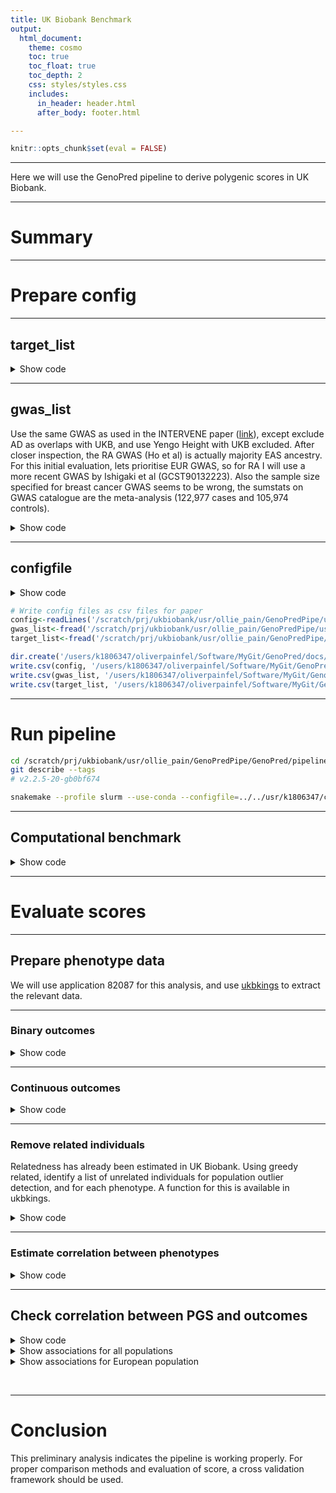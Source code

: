 ```yaml
---
title: UK Biobank Benchmark
output: 
  html_document:
    theme: cosmo
    toc: true
    toc_float: true
    toc_depth: 2
    css: styles/styles.css
    includes:
      in_header: header.html
      after_body: footer.html

---
```


```r
knitr::opts_chunk$set(eval = FALSE)
```

***

Here we will use the GenoPred pipeline to derive polygenic scores in UK Biobank.

***

# Summary

***

# Prepare config

***

## target_list

<div class="shallow-break"></div>

<details><summary>Show code</summary>
<br/>

<h3>Create symlinks</h3>

We will create symlinks to the imputed genotype data for UKB. We will use the pgen format data for computationl efficiency and those restricted to MAF >= 1% and INFO >= 0.4. We are using genetic data that is not application specific, so the data doesn't need to be reprocessed for each application. Therefore we will use row number IDs for the .psam file so they can be connected to application specific data downstream.

```bash
mkdir -p /scratch/prj/ukbiobank/usr/ollie_pain/GenoPredPipe/ukb_symlinks

# pgen and pvar files
for chr in $(seq 1 22);do
  for file in $(echo pgen pvar);do
    ln -s /datasets/ukbiobank/June2017/Imputed/ukb_imp_chr${chr}_v3_MAF1_INFO4.${file} /scratch/prj/ukbiobank/usr/ollie_pain/GenoPredPipe/ukb_symlinks/ukb_imp_maf1_info4.chr${chr}.${file}
  done
done
```

```r
# Make .psam 
n = 487409
psam <- data.frame(FID = 1:487409,
                   IID = 1:487409)
names(psam)[1]<-'#FID'
write.table(psam, '/scratch/prj/ukbiobank/usr/ollie_pain/GenoPredPipe/ukb_symlinks/rownumber.psam', col.names=T, row.names = F, quote = F)
```

```bash
for chr in $(seq 1 22);do
  ln -s /scratch/prj/ukbiobank/usr/ollie_pain/GenoPredPipe/ukb_symlinks/rownumber.psam /scratch/prj/ukbiobank/usr/ollie_pain/GenoPredPipe/ukb_symlinks/ukb_imp_maf1_info4.chr${chr}.psam
done
```

***

<h3>Create target_list</h3>

```bash
mkdir -p /scratch/prj/ukbiobank/usr/ollie_pain/GenoPredPipe/usr/k1806347/configs/basic
```

```r
target_list <- data.frame(
  name='ukb',
  path='/scratch/prj/ukbiobank/usr/ollie_pain/GenoPredPipe/ukb_symlinks/ukb_imp_maf1_info4',
  type='plink2',
  indiv_report=F
)

write.table(target_list, '/scratch/prj/ukbiobank/usr/ollie_pain/GenoPredPipe/usr/k1806347/configs/basic/target_list.txt', col.names=T, row.names=F, quote=F)
```

</details>

***

## gwas_list

Use the same GWAS as used in the INTERVENE paper ([link](https://doi.org/10.1101/2023.11.20.23298215)), except exclude AD as overlaps with UKB, and use Yengo Height with UKB excluded. After closer inspection, the RA GWAS (Ho et al) is actually majority EAS ancestry. For this initial evaluation, lets prioritise EUR GWAS, so for RA I will use a more recent GWAS by Ishigaki et al (GCST90132223). Also the sample size specified for breast cancer GWAS seems to be wrong, the sumstats on GWAS catalogue are the meta-analysis (122,977 cases and 105,974 controls).

<details><summary>Show code</summary>

<h3>Download sumstats from the GWAS catalogue</h3>

```bash
mkdir -p /scratch/prj/ukbiobank/usr/ollie_pain/GenoPredPipe/usr/k1806347/gwas_sumstats
```

```r

gwasc_table <- data.frame(
  id = c(
    'GCST005838',
    'GCST002783',
    'GCST004988',
    'GCST006085',
    'GCST008059',
    'GCST90132223',
    'GCST004131',
    'GCST007140',
    'GCST90013445',
    'GCST008972',
    'GCST007954',
    'GCST004773',
    'GCST90018959_exclukb'
  ),
  url = c(
    'https://ftp.ebi.ac.uk/pub/databases/gwas/summary_statistics/GCST005001-GCST006000/GCST005838/harmonised/29531354-GCST005838-EFO_0000712.h.tsv.gz',
    'https://ftp.ebi.ac.uk/pub/databases/gwas/summary_statistics/GCST002001-GCST003000/GCST002783/harmonised/25673413-GCST002783-EFO_0004340.h.tsv.gz',
    'https://ftp.ebi.ac.uk/pub/databases/gwas/summary_statistics/GCST004001-GCST005000/GCST004988/harmonised/29059683-GCST004988-EFO_0000305.h.tsv.gz',
    'https://ftp.ebi.ac.uk/pub/databases/gwas/summary_statistics/GCST006001-GCST007000/GCST006085/harmonised/29892016-GCST006085-EFO_0001663.h.tsv.gz',
    'https://ftp.ebi.ac.uk/pub/databases/gwas/summary_statistics/GCST008001-GCST009000/GCST008059/20171017_MW_eGFR_overall_EA_nstud42.dbgap.txt.gz',
    'https://ftp.ebi.ac.uk/pub/databases/gwas/summary_statistics/GCST90132001-GCST90133000/GCST90132223/GCST90132223_buildGRCh37.tsv.gz',
    'https://ftp.ebi.ac.uk/pub/databases/gwas/summary_statistics/GCST004001-GCST005000/GCST004131/harmonised/28067908-GCST004131-EFO_0003767.h.tsv.gz',
    'https://ftp.ebi.ac.uk/pub/databases/gwas/summary_statistics/GCST007001-GCST008000/GCST007140/GERA-sqrtHDL.tsv.gz',
    'https://ftp.ebi.ac.uk/pub/databases/gwas/summary_statistics/GCST90013001-GCST90014000/GCST90013445/GCST90013445_buildGRCh38.tsv',
    'https://ftp.ebi.ac.uk/pub/databases/gwas/summary_statistics/GCST008001-GCST009000/GCST008972/urate_chr1_22_LQ_IQ06_mac10_all_741_rsid.txt.gz',
    'https://ftp.ebi.ac.uk/pub/databases/gwas/summary_statistics/GCST007001-GCST008000/GCST007954/HbA1c_METAL_European.txt.gz',
    'https://ftp.ebi.ac.uk/pub/databases/gwas/summary_statistics/GCST004001-GCST005000/GCST004773/METAANALYSIS_DIAGRAM_SE1.txt',
    'https://portals.broadinstitute.org/collaboration/giant/images/8/8e/GIANT_HEIGHT_YENGO_2022_GWAS_SUMMARY_STATS_EUR_excluding_UKB.gz'
  )
)

gwasc_table$ending<-ifelse(grepl('\\.gz$', gwasc_table$url), '.gz','')

for (i in 1:nrow(gwasc_table)) {
  system(
    paste0(
      'wget --no-check-certificate -O /scratch/prj/ukbiobank/usr/ollie_pain/GenoPredPipe/usr/k1806347/gwas_sumstats/',
      gwasc_table$id[i],
      '.tsv', gwasc_table$ending[i], ' ',
      gwasc_table$url[i]
    )
  )
}

# Check the headers are expected
library(data.table)
for(i in 1:nrow(gwasc_table)){
  tmp <-
    fread(
      paste0(
        '/scratch/prj/ukbiobank/usr/ollie_pain/GenoPredPipe/usr/k1806347/gwas_sumstats/',
        gwasc_table$id[i],
        '.tsv',
        gwasc_table$ending[i]
      ),
      nrows=10
    )
  
  print(gwasc_table$id[i])
  print(head(tmp, 2))
}

# Update header of "GCST008059"
i<-which(gwasc_table$id == 'GCST008059')
tmp <-
  fread(
    paste0(
      '/scratch/prj/ukbiobank/usr/ollie_pain/GenoPredPipe/usr/k1806347/gwas_sumstats/',
      gwasc_table$id[i],
      '.tsv',
      gwasc_table$ending[i]
    )
  )

names(tmp)[names(tmp) == "n_total_sum"] <- 'N'
tmp$Allele1 <- toupper(tmp$Allele1)
tmp$Allele2 <- toupper(tmp$Allele2)

fwrite(
  tmp,
  paste0(
    '/scratch/prj/ukbiobank/usr/ollie_pain/GenoPredPipe/usr/k1806347/gwas_sumstats/',
    gwasc_table$id[i],
    '.tsv',
    gwasc_table$ending[i]
  ),
  sep = '\t',
  quote = F,
  na='NA'
)

# Update header of "GCST007140"
i<-which(gwasc_table$id == 'GCST007140')
tmp <-
  fread(
    paste0(
      '/scratch/prj/ukbiobank/usr/ollie_pain/GenoPredPipe/usr/k1806347/gwas_sumstats/',
      gwasc_table$id[i],
      '.tsv',
      gwasc_table$ending[i]
    )
  )

names(tmp) <-
  c("RSID" ,
    "CHR" ,
    "BP" ,
    "A1" ,
    "A2" ,
    "Effect allele (EA)" ,
    "FREQ" ,
    "N" ,
    "BETA" ,
    "P")

tmp <- tmp[, c("RSID" ,
               "CHR" ,
               "BP" ,
               "A1" ,
               "A2" ,
               "FREQ" ,
               "N" ,
               "BETA" ,
               "P"), with=F]

fwrite(
  tmp,
  paste0(
    '/scratch/prj/ukbiobank/usr/ollie_pain/GenoPredPipe/usr/k1806347/gwas_sumstats/',
    gwasc_table$id[i],
    '.tsv',
    gwasc_table$ending[i]
  ),
  sep = '\t',
  quote = F,
  na='NA'
)

# Update header of "GCST008972"
i<-which(gwasc_table$id == 'GCST008972')

# There is missing data which screws up fread
system("zcat /scratch/prj/ukbiobank/usr/ollie_pain/GenoPredPipe/usr/k1806347/gwas_sumstats/GCST008972.tsv.gz | sed 's/  / NA /g' | gzip > /scratch/prj/ukbiobank/usr/ollie_pain/GenoPredPipe/usr/k1806347/gwas_sumstats/GCST008972_modified.tsv.gz; mv /scratch/prj/ukbiobank/usr/ollie_pain/GenoPredPipe/usr/k1806347/gwas_sumstats/GCST008972_modified.tsv.gz /scratch/prj/ukbiobank/usr/ollie_pain/GenoPredPipe/usr/k1806347/gwas_sumstats/GCST008972.tsv.gz")

tmp <-
  fread(
    '/scratch/prj/ukbiobank/usr/ollie_pain/GenoPredPipe/usr/k1806347/gwas_sumstats/GCST008972.tsv.gz'
  )

names(tmp)[names(tmp) == "n_total_sum"] <- 'N'

tmp$Allele1 <- toupper(tmp$Allele1)
tmp$Allele2 <- toupper(tmp$Allele2)

fwrite(
  tmp,
  paste0(
    '/scratch/prj/ukbiobank/usr/ollie_pain/GenoPredPipe/usr/k1806347/gwas_sumstats/',
    gwasc_table$id[i],
    '.tsv',
    gwasc_table$ending[i]
  ),
  sep = '\t',
  quote = F,
  na='NA'
)

# Update header of "GCST004773"
i<-which(gwasc_table$id == 'GCST004773')

tmp <-
  fread(
    paste0(
      '/scratch/prj/ukbiobank/usr/ollie_pain/GenoPredPipe/usr/k1806347/gwas_sumstats/',
      gwasc_table$id[i],
      '.tsv',
      gwasc_table$ending[i]
    )
  )

tmp$CHR<-gsub(':.*','',tmp$`Chr:Position`)
tmp$BP<-gsub('.*:','',tmp$`Chr:Position`)

fwrite(
  tmp,
  paste0(
    '/scratch/prj/ukbiobank/usr/ollie_pain/GenoPredPipe/usr/k1806347/gwas_sumstats/',
    gwasc_table$id[i],
    '.tsv',
    gwasc_table$ending[i]
  ),
  sep = '\t',
  quote = F,
  na='NA'
)

```

<h3>Create gwas_list</h3>

Get the GWAS info and prevalence data from INTERVENE paper.

```bash
mkdir -p /scratch/prj/ukbiobank/usr/ollie_pain/GenoPredPipe/usr/k1806347/configs/benchmark
```

```r

gwas_dat<-fread('https://raw.githubusercontent.com/intervene-EU-H2020/prspipe/main/config/studies_for_methods_comparison.tsv')

prev_dat<-fread('https://raw.githubusercontent.com/intervene-EU-H2020/prspipe/main/config/pop_prevalence.tsv')
names(prev_dat)<-c('name','prev')
gwas_dat<-merge(gwas_dat, prev_dat, by='name', all.x=T)

gwas_dat$ftp_address<-NULL
gwas_dat$local_path<-NULL

gwas_dat<-merge(gwasc_table, gwas_dat, by.x='id', by.y='study_id', all.x=T)

# Update labels to those used in the INTERVENE paper table
gwas_labels<-data.frame(
  id=c(
    'GCST005838', 'GCST90012877', 'GCST90013534', 'GCST004773', 'GCST004988', 'GCST006085', 'GCST90013445', 'GCST004131', 'GCST008059', 'GCST90018959', 'GCST008972', 'GCST002783', 'GCST007140', 'GCST007954'),
  label=c('Stroke', 'AD or family history of AD', 'Rheumatoid arthritis', 'T2D', 'Breast cancer', 'Prostate cancer', 'T1D', 'IBD', 'eGFR', 'Height', 'Urate levels', 'BMI', 'HDL', 'HbA1c')
)
gwas_dat<-merge(gwas_dat, gwas_labels, by='id', all.x=T)

# Fill in information for Height
gwas_dat$label[gwas_dat$id == 'GCST90018959_exclukb'] <- 'Height'
gwas_dat$binary[gwas_dat$id == 'GCST90018959_exclukb'] <- 'no'

# Fill in information for RA
gwas_dat$label[gwas_dat$id == 'GCST90132223'] <- 'Rheumatoid arthritis'
gwas_dat$binary[gwas_dat$id == 'GCST90132223'] <- 'yes'
gwas_dat$n_cases[gwas_dat$id == 'GCST90132223'] <- 22350
gwas_dat$n_controls[gwas_dat$id == 'GCST90132223'] <- 74823
gwas_dat$prev[gwas_dat$id == 'GCST90132223'] <- 0.01

# Insert correct ncase and ncontrol data for breast cancer
gwas_dat$n_cases[gwas_dat$id == 'GCST004988'] <- 122977
gwas_dat$n_controls[gwas_dat$id == 'GCST004988'] <- 105974

# Format as gwas_list
gwas_list <- data.frame(
  name = gwas_dat$id,
  path = paste0(
    '/scratch/prj/ukbiobank/usr/ollie_pain/GenoPredPipe/usr/k1806347/gwas_sumstats/',
    gwas_dat$id,
    '.tsv',
    gwas_dat$ending
  ),
  population = 'EUR',
  n = gwas_dat$n_cases+gwas_dat$n_controls,
  sampling = gwas_dat$n_cases/(gwas_dat$n_controls+gwas_dat$n_cases),
  prevalence = gwas_dat$prev,
  mean = NA,
  sd = NA,
  label = gwas_dat$label
)

gwas_list$sampling[is.na(gwas_list$prevalence)]<-NA
gwas_list$sampling<-round(gwas_list$sampling, 3)
gwas_list$mean[is.na(gwas_list$prevalence)]<-0
gwas_list$sd[is.na(gwas_list$prevalence)]<-1

gwas_list$label<-paste0("\"", gwas_list$label, "\"")

write.table(gwas_list, '/scratch/prj/ukbiobank/usr/ollie_pain/GenoPredPipe/usr/k1806347/configs/benchmark/gwas_list.txt', col.names=T, row.names=F, quote=F)

# Write csv containing gwas data for paper
write.csv(gwas_dat, '/users/k1806347/oliverpainfel/Software/MyGit/GenoPred/docs/Images/UKB/gwas_data.csv', row.names = F)
```

</details>

***

## configfile

<details><summary>Show code</summary>

```r
# Create config file
conf <- c(
  'outdir: /scratch/prj/ukbiobank/usr/ollie_pain/GenoPredPipe/output',
  'config_file: /scratch/prj/ukbiobank/usr/ollie_pain/GenoPredPipe/usr/k1806347/configs/benchmark/config.yaml',
  'gwas_list: /scratch/prj/ukbiobank/usr/ollie_pain/GenoPredPipe/usr/k1806347/configs/benchmark/gwas_list.txt',
  'target_list: /scratch/prj/ukbiobank/usr/ollie_pain/GenoPredPipe/usr/k1806347/configs/basic/target_list.txt',
  "pgs_methods: ['ptclump','dbslmm','prscs','sbayesr','lassosum','ldpred2','megaprs']",
  "cores_prep_pgs: 10",
  "cores_target_pgs: 50"
)

write.table(conf, '/scratch/prj/ukbiobank/usr/ollie_pain/GenoPredPipe/usr/k1806347/configs/benchmark/config.yaml', col.names = F, row.names = F, quote = F)
```

</details>

```r
# Write config files as csv files for paper
config<-readLines('/scratch/prj/ukbiobank/usr/ollie_pain/GenoPredPipe/usr/k1806347/configs/benchmark/config.yaml')
gwas_list<-fread('/scratch/prj/ukbiobank/usr/ollie_pain/GenoPredPipe/usr/k1806347/configs/benchmark/gwas_list.txt')
target_list<-fread('/scratch/prj/ukbiobank/usr/ollie_pain/GenoPredPipe/usr/k1806347/configs/basic/target_list.txt')

dir.create('/users/k1806347/oliverpainfel/Software/MyGit/GenoPred/docs/Images/UKB/config/')
write.csv(config, '/users/k1806347/oliverpainfel/Software/MyGit/GenoPred/docs/Images/UKB/config/config.csv', row.names = F)
write.csv(gwas_list, '/users/k1806347/oliverpainfel/Software/MyGit/GenoPred/docs/Images/UKB/config/gwas_list.csv', row.names = F)
write.csv(target_list, '/users/k1806347/oliverpainfel/Software/MyGit/GenoPred/docs/Images/UKB/config/target_list.csv', row.names = F)
```

***

# Run pipeline

```bash
cd /scratch/prj/ukbiobank/usr/ollie_pain/GenoPredPipe/GenoPred/pipeline
git describe --tags
# v2.2.5-20-gb0bf674

snakemake --profile slurm --use-conda --configfile=../../usr/k1806347/configs/benchmark/config.yaml output_all -n 
```

***

## Computational benchmark

<details><summary>Show code</summary>

```r
library(data.table)
library(ggplot2)
library(cowplot)
library(dplyr)
library(plotly)

# read in gwas_list
gwas_list<-fread('/scratch/prj/ukbiobank/usr/ollie_pain/GenoPredPipe/usr/k1806347/configs/benchmark/gwas_list.txt')

# Read in configuration specific benchmark files
bm_files_i <-
  paste0(
    '/scratch/prj/ukbiobank/usr/ollie_pain/GenoPredPipe/output/reference/benchmarks/',
    list.files('/scratch/prj/ukbiobank/usr/ollie_pain/GenoPredPipe/output/reference/benchmarks/')
  )

# Restrict gwas-specific benchmarks to gwas in list
# Remove outlier detection
bm_files_i<-bm_files_i[
  grepl(paste(gwas_list$name, collapse='|'), bm_files_i) |
  !grepl('prep_pgs|sumstat_prep|outlier_detection', bm_files_i)]


# Read in benchmark files
bm_dat_all <- do.call(rbind, lapply(bm_files_i, function(file) {
  tmp <- fread(file)
  tmp$file <- basename(file)
  return(tmp)
}))

# Create rule column
bm_dat_all$rule <- gsub('-.*','',bm_dat_all$file)

# Calculate total wall time
sum(bm_dat_all$s)/60/60 # 93.57131 hours

#########
# Quantify time taken by each part of pipeline
#########

# Calculate wall time taken by rule
bm_dat_rule_time <- NULL
for (i in unique(bm_dat_all$rule)) {
  bm_dat_rule_time <- rbind(
    bm_dat_rule_time,
    data.frame(
      rule = i,
      time = sum(bm_dat_all$s[bm_dat_all$rule == i])))
}

# Tidy results
bm_dat_rule_time <-
  bm_dat_rule_time[!(bm_dat_rule_time$rule %in% c('ancestry_reporter', 'score_reporter.txt')), ]

bm_dat_rule_time$step<-gsub('_i$','', bm_dat_rule_time$rule)
bm_dat_rule_time$step<-gsub('prep_pgs_','', bm_dat_rule_time$step)

bm_dat_rule_time$step[bm_dat_rule_time$rule == 'format_target_i']<-'Target QC'
bm_dat_rule_time$step[bm_dat_rule_time$rule == 'sumstat_prep_i']<-'GWAS QC'
bm_dat_rule_time$step[bm_dat_rule_time$rule == 'sample_report_i']<-'Report Creation'
bm_dat_rule_time$step[bm_dat_rule_time$rule == 'outlier_detection_i']<-'Outlier Detection'
bm_dat_rule_time$step[bm_dat_rule_time$rule == 'ancestry_inference_i']<-'Ancestry Inference'
bm_dat_rule_time$step[bm_dat_rule_time$rule == 'target_pgs_i']<-'Target Scoring'

bm_dat_rule_time<-merge(bm_dat_rule_time, pgs_method_labels, by.x='step', by.y='method', all.x=T)
bm_dat_rule_time$step[!is.na(bm_dat_rule_time$label)] <- bm_dat_rule_time$label[!is.na(bm_dat_rule_time$label)]
bm_dat_rule_time$label<-NULL
bm_dat_rule_time<-bm_dat_rule_time[order(bm_dat_rule_time$time),]

#######
# Create a pie chart
#######

# Collapse prep_pgs into single component
pgs_data<-bm_dat_rule_time[grepl('prep_pgs', bm_dat_rule_time$rule),]
notpgs_data<-bm_dat_rule_time[!grepl('prep_pgs', bm_dat_rule_time$rule),]

# Create data for the graph.
data <- data.frame(
  category = notpgs_data$step,
  values = notpgs_data$time
)

data<-rbind(data, data.frame(
  category = 'PGS Methods',
  values = sum(pgs_data$time)
))

# Create the pie chart
fig <- plot_ly(data, labels = ~category, values = ~values, type = 'pie',
               textposition = 'outside',
               textinfo = 'label+percent',
               rotation = 140,  # This rotates the pie chart to move labels to the side
               marker = list(line = list(color = '#000000', width = 0.8))) %>%
  layout(xaxis = list(showgrid = FALSE, zeroline = FALSE, showticklabels = FALSE),
         yaxis = list(showgrid = FALSE, zeroline = FALSE, showticklabels = FALSE),
         showlegend = FALSE,
         margin = list(l = 20, r = 20, b = 100, t = 50, autoexpand = TRUE))  # Adjust margins here

# Save fig as a screenshot

#######
# Create a pie chart for PGS methods only
#######

# Create data for the graph.
data <- data.frame(
  category = bm_dat_rule_time$step[grepl('prep_pgs', bm_dat_rule_time$rule)],
  values = bm_dat_rule_time$time[grepl('prep_pgs', bm_dat_rule_time$rule)]
)

# Quantify time on average per GWAS
data$time_gwas<-data$values/13
data$time_gwas_clean<-NA
data$time_gwas_clean[data$time_gwas < 60] <-
  paste0(round(data$time_gwas[data$time_gwas < 60], 1), ' sec')
data$time_gwas_clean[data$time_gwas > 60] <-
  paste0(round(data$time_gwas[data$time_gwas > 60] / 60, 1), ' min')
data$time_gwas_clean[data$time_gwas > 3600] <-
  paste0(round(data$time_gwas[data$time_gwas > 3600] / 60 / 60, 1), ' hr')

data$custom_label<-paste0(data$category, "\n(", data$time_gwas_clean,")")

# Create the pie chart
fig <- plot_ly(data, labels = ~category, values = ~values, type = 'pie',
               text = ~custom_label,      # Use custom labels
               textposition = 'outside',
               textinfo = 'text',
               marker = list(line = list(color = '#000000', width = 0.8))) %>%
  layout(xaxis = list(showgrid = FALSE, zeroline = FALSE, showticklabels = FALSE),
         yaxis = list(showgrid = FALSE, zeroline = FALSE, showticklabels = FALSE),
         showlegend = FALSE,
         margin = list(autoexpand = TRUE))

# Save fig as a screenshot

#######
# Rules that are only run once
#######
bm_dat_summary<-NULL

tmp <- bm_dat_all[bm_dat_all$rule %in% c('ancestry_inference_i',
                                         'outlier_detection_i',
                                         'sample_report_i')]

tmp <- data.frame(
  rule = tmp$rule,
  pgs_method = NA,
  pop = NA,
  mean_time = tmp$s,
  max_time = tmp$s,
  mean_mem = tmp$max_rss,
  max_mem = tmp$max_rss
)

bm_dat_summary <-
  rbind(bm_dat_summary, tmp)

#######
# Sum the format_target time
#######

tmp <- bm_dat_all[bm_dat_all$rule %in% c('format_target_i')]

tmp <- data.frame(
  rule = tmp$rule[1],
  pgs_method = NA,
  pop = NA,
  mean_time = mean(tmp$s),
  max_time = max(tmp$s),
  mean_mem = mean(tmp$max_rss),
  max_mem = max(tmp$max_rss)
)

bm_dat_summary <-
  rbind(bm_dat_summary, tmp)


#######
# Average across GWAS
#######
for (rule_i in c(
  'prep_pgs_ptclump_i',
  'prep_pgs_dbslmm_i',
  'prep_pgs_prscs_i',
  'prep_pgs_megaprs_i',
  'prep_pgs_lassosum_i',
  'prep_pgs_ldpred2_i',
  'prep_pgs_sbayesr_i',
  'sumstat_prep_i'
)) {
    bm_dat_all_tmp <-
    bm_dat_all[bm_dat_all$rule == rule_i, ]
    
    bm_dat_all_tmp$gwas <- gsub('.*-','', gsub('.txt','', bm_dat_all_tmp$file))
    bm_dat_all_tmp<-bm_dat_all_tmp[bm_dat_all_tmp$gwas %in% gwas_list$name,]
    
    tmp <- data.table(
      rule = rule_i,
      pgs_method = NA,
      pop = NA,
      mean_time = mean(bm_dat_all_tmp$s),
      max_time = max(bm_dat_all_tmp$s),
      mean_mem = mean(bm_dat_all_tmp$max_rss),
      max_mem = max(bm_dat_all_tmp$max_rss)
    )
    
    bm_dat_summary<-rbind(bm_dat_summary, tmp)
}
  
####
# Average target_pgs_i across PGS method and GWAS
####

rule_i<-'target_pgs_i' 
bm_dat_all_tmp <- bm_dat_all[bm_dat_all$rule == rule_i, ]

rule_split<-strsplit(bm_dat_all_tmp$file, '-')
bm_dat_all_tmp$pop <- lapply(rule_split, function(x) x[3])
bm_dat_all_tmp$pop<-gsub('.txt','', bm_dat_all_tmp$pop)

for(pop_i in unique(bm_dat_all_tmp$pop)){
  bm_dat_all_tmp_2<-bm_dat_all_tmp[bm_dat_all_tmp$pop == pop_i,]
  
  tmp <- data.table(
    rule = rule_i,
    pgs_method = 'all',
    pop = pop_i,
    mean_time = mean(bm_dat_all_tmp_2$s),
    max_time = max(bm_dat_all_tmp_2$s),
    mean_mem = mean(bm_dat_all_tmp_2$max_rss),
    max_mem = max(bm_dat_all_tmp_2$max_rss)
  )

  bm_dat_summary<-rbind(bm_dat_summary, tmp)

}


write.csv(bm_dat_summary, '/users/k1806347/oliverpainfel/Software/MyGit/GenoPred/docs/Images/bm_res.csv')

#################
# Plot
#################

bm_dat_summary_i <- bm_dat_summary[bm_dat_summary$rule %in% c(
    'prep_pgs_ptclump_i',
    'prep_pgs_dbslmm_i',
    'prep_pgs_prscs_i',
    'prep_pgs_megaprs_i',
    'prep_pgs_lassosum_i',
    'prep_pgs_ldpred2_i',
    'prep_pgs_sbayesr_i'
  ),]

bm_dat_summary_i$method <- gsub('_i', '', gsub('prep_pgs_','',bm_dat_summary_i$rule))
bm_dat_summary_i<-merge(bm_dat_summary_i, pgs_method_labels, by='method')

pgs_method_time <-
  ggplot(bm_dat_summary_i, aes(x = label, y = mean_time)) +
  geom_bar(stat = "identity", position = "dodge") +
  labs(x = "PGS Method", y = "Time (seconds)", fill='Cores') +
  theme_half_open() +
  background_grid() +
  theme(axis.text.x = element_text(angle = 45, hjust = 1))

pgs_method_mem <-
  ggplot(bm_dat_summary_i, aes(x = label, y = max_mem)) +
  geom_bar(stat = "identity", position="dodge") +
  labs(x = "PGS Method", y = "Max Memory (Mb)", fill='Cores') +
  theme_half_open() +
  background_grid() +
  theme(axis.text.x = element_text(angle = 45, hjust = 1))

png('/users/k1806347/oliverpainfel/Software/MyGit/GenoPred/docs/Images/UKB/bm_pgs_methods.png', res = 300, width = 1800, height = 1800, units = 'px')
  plot_grid(pgs_method_time, pgs_method_mem, nrow=2)
dev.off()

```

</details>

***

# Evaluate scores

***

## Prepare phenotype data

We will use application 82087 for this analysis, and use [ukbkings](https://kenhanscombe.github.io/ukbkings/index.html) to extract the relevant data.

***

### Binary outcomes

<details><summary>Show code</summary>

```r
library(ukbkings)
library(dplyr)
library(stringr)

# Extract ICD code and sex from UKB
project_dir <- "/datasets/ukbiobank/ukb82087"
f <- bio_field(project_dir)
f %>%
    select(field, name) %>%
    filter(str_detect(field, "^31-0.0|41202|41203|41204|41205")) %>%
    bio_field_add("/scratch/prj/ukbiobank/usr/ollie_pain/phenotypes/icd_field_subset.txt")

bio_phen(
    project_dir,
    field = "/scratch/prj/ukbiobank/usr/ollie_pain/phenotypes/icd_field_subset.txt",
    out = "/scratch/prj/ukbiobank/usr/ollie_pain/phenotypes/icd_field_subset"
)

system("ls -lh /scratch/prj/ukbiobank/usr/ollie_pain/phenotypes/icd_field_subset.rds")
df <- readRDS("/scratch/prj/ukbiobank/usr/ollie_pain/phenotypes/icd_field_subset.rds")

# Identify individuals with no ICD codes
rows_with_na <- apply(df[, !(names(df) %in% c('eid','31-0.0'))], 1, function(x) all(is.na(x)))
df_no_icd<-df[rows_with_na,]

# Change to long format
library(tidyr)

# Split into ICD9 and ICD10
df_long <- df %>%
  pivot_longer(cols = starts_with('412'), names_to = "diagnosis_event", values_to = "icd_code") %>%
  drop_na(icd_code)

# Reinsert people with no ICD codes (so they are included as controls)
df_no_icd<-df_no_icd[, c('eid','31-0.0')]
df_no_icd$diagnosis_event<-NA
df_no_icd$icd_code<-NA
df_long<-rbind(df_long, df_no_icd)

# Create icd checker function
icd_checker <- function(dat, sex = NULL, incl, excl = NULL){

  out<-data.frame(
    eid=unique(dat$eid),
    endpoint=NA
  )
  
  # Subset by inclusion
  dat_in <- unique(dat$eid[grepl(paste(paste0('^',incl), collapse='|'), dat$icd_code)])
  out$endpoint<-ifelse(out$eid %in% dat_in, 1, 0)
  
  if(!is.null(excl)){
    # Remove those with exclusions
    dat_ex <- unique(dat$eid[grepl(paste(paste0('^',excl), collapse='|'), dat$icd_code)])
    out$endpoint[out$eid %in% dat_in & out$eid %in% dat_ex]<-0
  }
  
  if(!is.null(sex)){
    # Subset relevant sex
    dat_na <- unique(dat$eid[dat$`31-0.0` != sex])
    out$endpoint[out$eid %in% dat_na]<-NA
  }
  
  return(out)
}

###
# Breast cancer
###

bc<-icd_checker(dat = df_long, sex = 0, incl = c('C50','174'))

###
# Chronic kidney disease
###

ckd<-icd_checker(dat = df_long, incl = c('N18','585'))
N14_DIALYSIS<-icd_checker(dat = df_long, incl = c('Z992','Y841'))
ckd$endpoint[ckd$eid %in% N14_DIALYSIS$eid[N14_DIALYSIS$endpoint == 1]]<-1

###
# Gout
###

gout<-icd_checker(dat = df_long, incl = c('M10','2740'))

###
# IBD
###

ibd<-icd_checker(dat = df_long, incl = c('K50','K51','555','556'))

###
# Prostate cancer
###

pc<-icd_checker(dat = df_long, sex = 1, incl = c('C61','185'))

###
# Rheumatoid arthritis
###

ra<-icd_checker(dat = df_long, incl = c('M058','M059','7140A'))

###
# Stroke exluding SAH
###

stroke<-icd_checker(dat = df_long, incl = c('I61', 'I63', 'I64', '431', '4330A', '4331A', '4339A', '4340A', '4341A', '4349A', '436'), excl='I636')

###
# Type 1 diabetes
###

t1d<-icd_checker(dat = df_long, incl = c('E10','25001','25011'))
E4_DM2<-icd_checker(dat = df_long, incl = c('E110', 'E111', 'E112', 'E113', 'E114', 'E115', 'E116', 'E117', 'E118', 'E119', '2502A', '2501A', '2503A', '2504A', '2505A', '2506A', '2507A', '2508A', '2500A'), excl='E11')
t1d$endpoint[t1d$eid %in% E4_DM2$eid[E4_DM2$endpoint == 1]]<-0

###
# Type 2 diabetes
###

t2d<-icd_checker(dat = df_long, incl = c('E11','25000','25010'))
E4_DM1<-icd_checker(dat = df_long, incl = c('E100', 'E101', 'E102', 'E103', 'E104', 'E105', 'E106', 'E107', 'E108', 'E109', '2502B', '2501B', '2503B', '2504B', '2505B', '2506B', '2507B', '2508B', '2500B'), excl='E10')
t2d$endpoint[t2d$eid %in% E4_DM1$eid[E4_DM1$endpoint == 1]]<-0

# Create table of N
endpoints<-list(bc=bc, 
                ckd=ckd, 
                gout=gout, 
                ibd=ibd, 
                pc=pc, 
                ra=ra, 
                stroke=stroke, 
                t1d=t1d, 
                t2d=t2d)

# Save the phenotype data
library(data.table)
for(i in names(endpoints)){
  tmp<-endpoints[[i]]
  tmp<-tmp[complete.cases(tmp),]
  fwrite(
    tmp,
    paste0(
      '/scratch/prj/ukbiobank/usr/ollie_pain/phenotypes/',
      i,
      '.txt'
    ),
    row.names = F,
    quote = F,
    na = 'NA',
    sep = '\t'
  )
}

```

</details>

***

### Continuous outcomes

<details><summary>Show code</summary>

```r
library(ukbkings)
library(dplyr)
library(stringr)

# Extract continuous outcomes and age at recruitment from UKB
project_dir <- "/datasets/ukbiobank/ukb82087"
f <- bio_field(project_dir)
f %>%
    select(field, name) %>%
    filter(str_detect(field, "^21022-|^50-|^21001-|^30700-|^30750-|^30880-|^30760-")) %>%
    bio_field_add("/scratch/prj/ukbiobank/usr/ollie_pain/phenotypes/continuous_field_subset.txt")

bio_phen(
    project_dir,
    field = "/scratch/prj/ukbiobank/usr/ollie_pain/phenotypes/continuous_field_subset.txt",
    out = "/scratch/prj/ukbiobank/usr/ollie_pain/phenotypes/continuous_field_subset"
)

system("ls -lh /scratch/prj/ukbiobank/usr/ollie_pain/phenotypes/continuous_field_subset.rds")
df <- readRDS("/scratch/prj/ukbiobank/usr/ollie_pain/phenotypes/continuous_field_subset.rds")

# Take the first observation of each outcome
library(tidyr)
df_long <- df %>%
  pivot_longer(cols = names(df)[!grepl('eid', names(df))], names_to = "variable", values_to = "outcome") %>%
  drop_na(outcome)
df_long$variable<-gsub('-.*','', df_long$variable)
df_long<-df_long[!duplicated(df_long[,c('eid','variable')]),]

var_pheno<-data.frame(
  var=c('50','21001','30700','30750','30880','30760'),
  pheno=c('height','bmi','creatinine','hba1c','urate','hdl')
)

library(data.table)

for(i in 1:nrow(var_pheno)){
  tmp <- df_long[df_long$variable == var_pheno$var[i],]
  tmp <- data.frame(
    eid = tmp$eid,
    outcome = tmp$outcome
  )
  
  fwrite(
    tmp,
    paste0(
      '/scratch/prj/ukbiobank/usr/ollie_pain/phenotypes/',
      var_pheno$pheno[i],
      '.txt'
    ),
    row.names = F,
    quote = F,
    na = 'NA',
    sep = '\t'
  )
}

# For creatinine, convert to eGFR using same formula as: https://www.medrxiv.org/content/10.1101/2023.11.20.23298215v1.full.pdf
# Read in sex information
sex <- readRDS("/scratch/prj/ukbiobank/usr/ollie_pain/phenotypes/icd_field_subset.rds")
sex<-sex[, c('eid','31-0.0')]
age<-df[, c('eid','21022-0.0')]
tmp <- df_long[df_long$variable == '30700',]
tmp<- merge(tmp, sex, by='eid')
tmp<- merge(tmp, age, by='eid')
tmp_female <- tmp[tmp$`31-0.0` == 0,]
tmp_male <- tmp[tmp$`31-0.0` == 1,]
tmp_female$egfr <- 30849 * tmp_female$outcome^-1.154 * tmp_female$`21022-0.0`^-0.203 * 0.742
tmp_male$egfr <- 30849 * tmp_male$outcome^-1.154 * tmp_male$`21022-0.0`^-0.203
tmp<-rbind(tmp_female, tmp_male)
tmp<-tmp[,c('eid','egfr')]
names(tmp)<-c('eid','outcome')
fwrite(
  tmp,
  paste0(
    '/scratch/prj/ukbiobank/usr/ollie_pain/phenotypes/egfr.txt'
  ),
  row.names = F,
  quote = F,
  na = 'NA',
  sep = '\t'
)

```

</details>

***

### Remove related individuals

Relatedness has already been estimated in UK Biobank. Using greedy related, identify a list of unrelated individuals for population outlier detection, and for each phenotype. A function for this is available in ukbkings.

<details><summary>Show code</summary>

```r

library(ukbkings)
library(data.table)

psam<-fread('/scratch/prj/ukbiobank/ukb82087/imputed/ukb82087_imp_chr1_MAF1_INFO4_v1.psam')
psam$rn<-1:nrow(psam)

project_dir <- "/datasets/ukbiobank/ukb82087"
greedy_related <- "/scratch/prj/ukbiobank/KCL_Data/Software/tools/GreedyRelated-master-v1.2.1/GreedyRelated"

# Create a list of unrelated individuals irrespective of a phenotype
psam_unrel_all <- psam[!(
  psam$IID %in% bio_gen_related_remove(
    project_dir = project_dir,
    greedy_related = greedy_related,
    thresh = 0.044,
    seed = 1
  )$eid
), ]

write.table(psam_unrel_all$IID, '/scratch/prj/ukbiobank/usr/ollie_pain/phenotypes/unrelated.txt', row.names=F, col.names=F, quote=F)
write.table(psam_unrel_all$rn, '/scratch/prj/ukbiobank/usr/ollie_pain/phenotypes/unrelated.row_number.txt', row.names=F, col.names=F, quote=F)

n_table<-data.frame(
  pheno=NA,
  subset=c('geno','unrel'),
  n=c(nrow(psam), nrow(psam_unrel_all)),
  n_cas=NA,
  n_con=NA
)

# Create a list of unrelated individuals after removing individuals with missing data for each phenotype
bin_phenos <- c('bc', 'ckd', 'gout', 'ibd', 'pc', 'ra', 'stroke', 't1d', 't2d')
con_phenos <- c('height','bmi','egfr','hba1c','urate','hdl')

for(i in c(bin_phenos, con_phenos)){
  tmp<-fread(paste0(
      '/scratch/prj/ukbiobank/usr/ollie_pain/phenotypes/',
      i,
      '.txt'
    ))
  
  tmp<-tmp[tmp$eid %in% psam$IID,]
  tmp_unrel <- tmp[!(
    tmp$eid %in% bio_gen_related_remove(
      project_dir = project_dir,
      greedy_related = greedy_related,
      keep = tmp$eid,
      thresh = 0.044,
      seed = 1
    )$eid
  ), ]
  
  fwrite(
    tmp_unrel,
    paste0(
      '/scratch/prj/ukbiobank/usr/ollie_pain/phenotypes/',
      i,
      '.unrel.txt'
    ),
    row.names = F,
    quote = F,
    na = 'NA',
    sep = '\t'
  )
  
  names(tmp)<-c('IID','PHENO')
  names(tmp_unrel)<-c('IID','PHENO')
    
  if(i %in% bin_phenos){
    n_i<-data.frame(
      pheno=i,
      subset=c('geno','unrel'),
      n=c(nrow(tmp), nrow(tmp_unrel)),
      n_cas=c(sum(tmp$PHENO == 1), sum(tmp_unrel$PHENO == 1)),
      n_con=c(sum(tmp$PHENO == 0), sum(tmp_unrel$PHENO == 0))
    )
  } else {
    n_i<-data.frame(
      pheno=i,
      subset=c('geno','unrel'),
      n=c(nrow(tmp), nrow(tmp_unrel)),
      n_cas=NA,
      n_con=NA
    )
  }
  
  n_table<-rbind(n_table, n_i)
  print(n_table)
}

write.csv(n_table, '/scratch/prj/ukbiobank/usr/ollie_pain/phenotypes/pheno_n.csv', row.names=F)

```

</details>

***

### Estimate correlation between phenotypes

<details><summary>Show code</summary>

```r
library(data.table)
library(ggplot2)
library(reshape2)

bin_phenos <- c('bc', 'ckd', 'gout', 'ibd', 'pc', 'ra', 'stroke', 't1d', 't2d')
con_phenos <- c('height','bmi','egfr','hba1c','urate','hdl')
phenos<-c(bin_phenos, con_phenos)

pheno_list <- NULL
for(i in phenos){
  pheno_list[[i]] <- fread(paste0(
      '/scratch/prj/ukbiobank/usr/ollie_pain/phenotypes/',
      i,
      '.unrel.txt'
    ))
  names(pheno_list[[i]])[2]<-i
}

pheno_all<-Reduce(function(dtf1, dtf2) merge(dtf1, dtf2, by = "eid", all = TRUE),
        pheno_list)

pheno_cor <- cor(pheno_all[,-1], use='p')
pheno_cor_melt<-reshape2::melt(pheno_cor)

ggplot(data = pheno_cor_melt, aes(x=Var1, y=Var2, fill=value)) + 
  geom_tile(color = "white")+
  scale_fill_gradient2(low = "blue", high = "red", mid = "white", 
   midpoint = 0, limit = c(-1,1), space = "Lab", 
   name="Pearson\nCorrelation") +
  theme_minimal()+ 
  theme(axis.text.x = element_text(angle = 45, vjust = 1, 
    size = 12, hjust = 1))+
  coord_fixed()
```

</details>

***

## Check correlation between PGS and outcomes

<details><summary>Show code</summary>

```r
# Test correlation between PGS and observed height

setwd('/scratch/prj/ukbiobank/usr/ollie_pain/GenoPredPipe/GenoPred/pipeline/')
library(data.table)
library(ggplot2)
library(cowplot)

source('../functions/misc.R')
source_all('../functions')

# Define pgs_methods used
pgs_methods <- read_param(config = '/scratch/prj/ukbiobank/usr/ollie_pain/GenoPredPipe/usr/k1806347/configs/benchmark/config.yaml', param = 'pgs_methods', return_obj = F)

# Read in PGS
pgs <- read_pgs(config = '/scratch/prj/ukbiobank/usr/ollie_pain/GenoPredPipe/usr/k1806347/configs/benchmark/config.yaml', name = 'ukb')$ukb

# Read in psam to get row number based IDs
psam<-fread('/scratch/prj/ukbiobank/ukb82087/imputed/ukb82087_imp_chr1_MAF1_INFO4_v1.psam')
psam$rn<-1:nrow(psam)

# Read in gwas_list
gwas_list<-read_param(config = '/scratch/prj/ukbiobank/usr/ollie_pain/GenoPredPipe/usr/k1806347/configs/benchmark/config.yaml', param = 'gwas_list')

# Create column containing the phenotypes corresponding to each GWAS
gwas_list$pheno<-tolower(gwas_list$label)
gwas_list$pheno[gwas_list$pheno == 'breast cancer']<-'bc'
gwas_list$pheno[gwas_list$pheno == 'prostate cancer']<-'pc'
gwas_list$pheno[gwas_list$pheno == 'egfr']<-'egfr,ckd'
gwas_list$pheno[gwas_list$pheno == 'urate levels']<-'urate,gout'
gwas_list$pheno[gwas_list$pheno == 'rheumatoid arthritis']<-'ra'

bin_phenos <- c('bc', 'ckd', 'gout', 'ibd', 'pc', 'ra', 'stroke', 't1d', 't2d')
con_phenos <- c('height','bmi','egfr','hba1c','urate','hdl')
phenos<-c(bin_phenos, con_phenos)

cor<-NULL
for(i in phenos){
  # Read in pheno data
  pheno_i <- fread(paste0(
      '/scratch/prj/ukbiobank/usr/ollie_pain/phenotypes/',
      i,
      '.unrel.txt'
    ))
  
  names(pheno_i)<-c('IID','PHENO')
  # Update to row number based IDs
  pheno_i<-merge(psam[,c('IID','rn'), with=F], pheno_i, by='IID')
  pheno_i$IID<-pheno_i$rn
  pheno_i$rn<-NULL
  pheno_i$FID<-pheno_i$IID
  pheno_i<-pheno_i[, c('FID','IID','PHENO'), with=F]
  
  # Estimate correlation between pheno and pgs from relevant gwas
  for(pop_i in names(pgs)){
    gwas_i <- gwas_list$name[grepl(i, gwas_list$pheno)]
    for(pgs_method_i in names(pgs[[pop_i]][[gwas_i]])){
      pgs_i <- pgs[[pop_i]][[gwas_i]][[pgs_method_i]]
      pheno_pgs<-merge(pheno_i, pgs_i, by = c('FID','IID'))
      
      for(model_i in names(pgs_i)[-1:-2]){
        x <- scale(pheno_pgs[[model_i]])
        
        if(all(is.na(x))){
          next
        }
        
        
        if(i %in% bin_phenos){
          y <- pheno_pgs$PHENO
          coef_i <- coef(summary(mod <- glm(y ~ x, family='binomial')))
          
          tmp <- data.table(
            pheno = i,
            pop = pop_i,
            gwas = gwas_i,
            pgs_method = pgs_method_i,
            name = model_i,
            r = coef_i[2,1],
            se = coef_i[2,2],
            p = coef_i[2,4],
            n = nobs(mod),
            n_cas = sum(pheno_pgs$PHENO == 1),
            n_con = sum(pheno_pgs$PHENO == 0))
        } else {
          y <- scale(pheno_pgs$PHENO)
          coef_i <- coef(summary(mod <- lm(y ~ x)))
          
          tmp <- data.table(
            pheno = i,
            pop = pop_i,
            gwas = gwas_i,
            pgs_method = pgs_method_i,
            name = model_i,
            r = coef_i[2,1],
            se = coef_i[2,2],
            p = coef_i[2,4],
            n = nobs(mod),
            n_cas = NA,
            n_con = NA)
        }
        
        cor <- rbind(cor, tmp)
      
      }
    }
  }
}

saveRDS(cor, '/scratch/prj/ukbiobank/usr/ollie_pain/GenoPredPipe/usr/k1806347/assoc/cor.RDS')
cor<-readRDS('/scratch/prj/ukbiobank/usr/ollie_pain/GenoPredPipe/usr/k1806347/assoc/cor.RDS')

# Subset results to best and pseudoval
cor_subset<-NULL
for(pheno_i in phenos){
  for(pop_i in names(pgs)){
    for(gwas_i in unique(cor$gwas[cor$pheno == pheno_i & cor$pop == pop_i])){
      for(pgs_method_i in unique(cor$pgs_method[cor$pheno == pheno_i & cor$pop == pop_i & cor$gwas == gwas_i])){
        
        # Subset relevant results
        cor_pop_i <- cor[
          cor$pheno == pheno_i &
          cor$pop == pop_i &
          cor$gwas == gwas_i &
          cor$pgs_method == pgs_method_i,]
        
        # Remove results with large SE
        cor_pop_i<-cor_pop_i[which(cor_pop_i$se < 10),]
    
        # Top R
        if(pgs_method_i %in% c('ptclump','ldpred2','megaprs','prscs','lassosum','dbslmm')){
          top_i <- cor_pop_i[which(abs(cor_pop_i$r) == max(abs(cor_pop_i$r), na.rm = T))[1],]
          top_i$model <- 'Top'
          cor_subset <- rbind(cor_subset, top_i)
        }
    
        # PseudoVal
        if(pgs_method_i %in% c('ptclump','sbayesr','ldpred2','megaprs','prscs','lassosum','dbslmm')){
          cor_pop_i$name <- gsub(paste0(gwas_i, '_'), '', cor_pop_i$name)
          pseudo_param <- find_pseudo(config = '/scratch/prj/ukbiobank/usr/ollie_pain/GenoPredPipe/usr/k1806347/configs/benchmark/config.yaml', gwas = gwas_i, pgs_method = pgs_method_i)
          pseudo_i <- cor_pop_i[cor_pop_i$name == pseudo_param,]
          pseudo_i$model <- 'Pseudo'
          cor_subset <- rbind(cor_subset, pseudo_i)
        }
      }
    }
  }
}

# Plot the results
cor_subset$model <- factor(cor_subset$model, levels = c('Top','Pseudo'))
dir.create('/users/k1806347/oliverpainfel/Software/MyGit/GenoPred/docs/Images/UKB')

# Create labels indicating gwas used to predict phenotype
cor_subset$label<-paste0(cor_subset$pheno,' → ',cor_subset$pheno)
cor_subset$label[cor_subset$pheno == 'egfr']<-'egfr → egfr'
cor_subset$label[cor_subset$pheno == 'ckd']<-'egfr → ckd'
cor_subset$label[cor_subset$pheno == 'urate']<-'urate → urate'
cor_subset$label[cor_subset$pheno == 'gout']<-'urate → gout'

# Insert nice labels for PGS methods
tmp<-pgs_method_labels
names(tmp)<-c('method','Method')
cor_subset<-merge(cor_subset, tmp, by.x='pgs_method', by.y='method')

png('/users/k1806347/oliverpainfel/Software/MyGit/GenoPred/docs/Images/UKB/cor_all.png', res=300, width=4000, height=8000, units = 'px')
ggplot(cor_subset, aes(x = Method, y = r, fill = model)) +
  geom_errorbar(
    aes(ymin = r - se, ymax = r + se),
    width = .2,
    position = position_dodge(width = 0.7)
  ) +
  geom_point(stat="identity", position=position_dodge(0.7), size=2, shape=23) +
  labs(
    y = "BETA (SE)",
    x = 'PGS Method',
    fill = 'Model'
  ) +
  theme_half_open() +
  background_grid() +
  theme(axis.text.x = element_text(angle = 45, hjust = 1),
        plot.title = element_text(hjust = 0.5, size=12),
        legend.position='bottom') +
  facet_grid(label ~ pop , scales="free_y") +
  panel_border()
dev.off()

png('/users/k1806347/oliverpainfel/Software/MyGit/GenoPred/docs/Images/UKB/cor_eur.png', res=300, width=3000, height=4000, units = 'px')
ggplot(cor_subset[cor_subset$pop == 'EUR'], aes(x = Method, y = r, fill = model)) +
  geom_errorbar(
    aes(ymin = r - se, ymax = r + se),
    width = .2,
    position = position_dodge(width = 0.7)
  ) +
  geom_point(stat="identity", position=position_dodge(0.7), size=2, shape=23) +
  labs(
    y = "BETA (SE)",
    x = 'PGS Method',
    fill = 'Model'
  ) +
  theme_half_open() +
  background_grid() +
  theme(axis.text.x = element_text(angle = 45, hjust = 1),
        plot.title = element_text(hjust = 0.5, size=12),
        legend.position = c(0.80, 0.07)) +
  facet_wrap(label ~ . , scales="free", ncol = 3) +
  panel_border()
dev.off()

# Split plot for all populations into two parts
png('/users/k1806347/oliverpainfel/Software/MyGit/GenoPred/docs/Images/UKB/cor_all_part1.png', res=300, width=3500, height=4000, units = 'px')
ggplot(cor_subset[cor_subset$label %in% unique(cor_subset$label)[1:7],], aes(x = Method, y = r, fill = model)) +
  geom_errorbar(
    aes(ymin = r - se, ymax = r + se),
    width = .2,
    position = position_dodge(width = 0.7)
  ) +
  geom_point(stat="identity", position=position_dodge(0.7), size=2, shape=23) +
  labs(
    y = "BETA (SE)",
    x = 'PGS Method',
    fill = 'Model'
  ) +
  theme_half_open() +
  background_grid() +
  theme(axis.text.x = element_text(angle = 45, hjust = 1),
        plot.title = element_text(hjust = 0.5, size=12),
        legend.position='bottom') +
  facet_grid(label ~ pop , scales="free_y") +
  panel_border()
dev.off()

png('/users/k1806347/oliverpainfel/Software/MyGit/GenoPred/docs/Images/UKB/cor_all_part2.png', res=300, width=3500, height=4000, units = 'px')
ggplot(cor_subset[cor_subset$label %in% unique(cor_subset$label)[-1:-7],], aes(x = Method, y = r, fill = model)) +
  geom_errorbar(
    aes(ymin = r - se, ymax = r + se),
    width = .2,
    position = position_dodge(width = 0.7)
  ) +
  geom_point(stat="identity", position=position_dodge(0.7), size=2, shape=23) +
  labs(
    y = "BETA (SE)",
    x = 'PGS Method',
    fill = 'Model'
  ) +
  theme_half_open() +
  background_grid() +
  theme(axis.text.x = element_text(angle = 45, hjust = 1),
        plot.title = element_text(hjust = 0.5, size=12),
        legend.position='bottom') +
  facet_grid(label ~ pop , scales="free_y") +
  panel_border()
dev.off()

```

</details>

<details><summary>Show associations for all populations</summary>

<div class="centered-container">
<div class="rounded-image-container">
![UK Biobank - All populations](Images/UKB/cor_all.png)
</div>
</div>

</details>

<details><summary>Show associations for European population</summary>

<div class="centered-container">
<div class="rounded-image-container">
![UK Biobank - All populations](Images/UKB/cor_eur.png)
</div>
</div>

</details>

</br>

***

# Conclusion

This preliminary analysis indicates the pipeline is working properly. For proper comparison methods and evaluation of score, a cross validation framework should be used.


